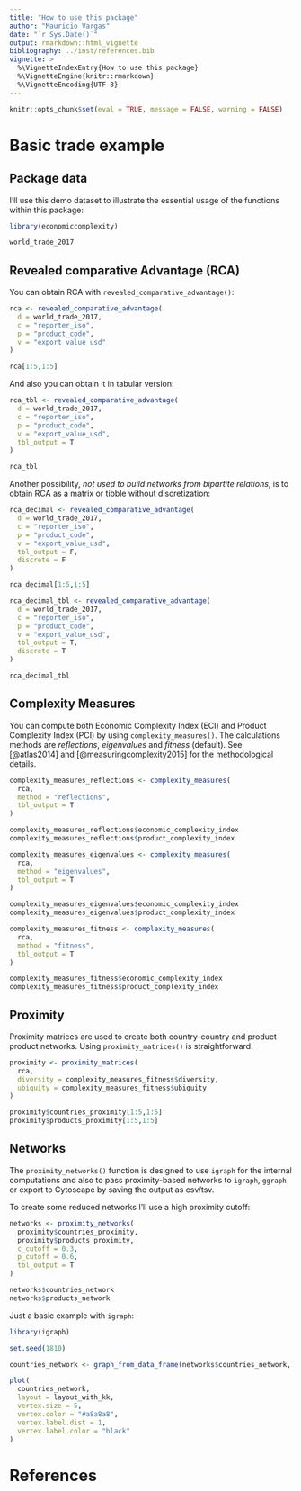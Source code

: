 ```yaml
---
title: "How to use this package"
author: "Mauricio Vargas"
date: "`r Sys.Date()`"
output: rmarkdown::html_vignette
bibliography: ../inst/references.bib
vignette: >
  %\VignetteIndexEntry{How to use this package}
  %\VignetteEngine{knitr::rmarkdown}
  %\VignetteEncoding{UTF-8}
---
```


```r
knitr::opts_chunk$set(eval = TRUE, message = FALSE, warning = FALSE)
```

# Basic trade example

## Package data

I'll use this demo dataset to illustrate the essential usage of the functions within this package:

```r
library(economiccomplexity)

world_trade_2017
```

## Revealed comparative Advantage (RCA)

You can obtain RCA with `revealed_comparative_advantage()`:
```r
rca <- revealed_comparative_advantage(
  d = world_trade_2017, 
  c = "reporter_iso",
  p = "product_code", 
  v = "export_value_usd"
)

rca[1:5,1:5]
```

And also you can obtain it in tabular version:
```r
rca_tbl <- revealed_comparative_advantage(
  d = world_trade_2017, 
  c = "reporter_iso",
  p = "product_code",
  v = "export_value_usd",
  tbl_output = T
)

rca_tbl
```

Another possibility, *not used to build networks from bipartite relations*, is to obtain RCA as a matrix or tibble without discretization:

```r
rca_decimal <- revealed_comparative_advantage(
  d = world_trade_2017,
  c = "reporter_iso",
  p = "product_code",
  v = "export_value_usd",
  tbl_output = F,
  discrete = F
)

rca_decimal[1:5,1:5]
```

```r
rca_decimal_tbl <- revealed_comparative_advantage(
  d = world_trade_2017,
  c = "reporter_iso",
  p = "product_code",
  v = "export_value_usd",
  tbl_output = T,
  discrete = T
)

rca_decimal_tbl
```

## Complexity Measures

You can compute both Economic Complexity Index (ECI) and Product Complexity Index (PCI) by using `complexity_measures()`. The calculations methods are *reflections*, *eigenvalues* and *fitness* (default). See [@atlas2014] and [@measuringcomplexity2015] for the methodological details.

```r
complexity_measures_reflections <- complexity_measures(
  rca, 
  method = "reflections", 
  tbl_output = T
)

complexity_measures_reflections$economic_complexity_index
complexity_measures_reflections$product_complexity_index
```

```r
complexity_measures_eigenvalues <- complexity_measures(
  rca,
  method = "eigenvalues",
  tbl_output = T
)

complexity_measures_eigenvalues$economic_complexity_index
complexity_measures_eigenvalues$product_complexity_index
```

```r
complexity_measures_fitness <- complexity_measures(
  rca,
  method = "fitness", 
  tbl_output = T
)

complexity_measures_fitness$economic_complexity_index
complexity_measures_fitness$product_complexity_index
```

## Proximity

Proximity matrices are used to create both country-country and product-product networks. Using `proximity_matrices()` is straightforward:
```r
proximity <- proximity_matrices(
  rca,
  diversity = complexity_measures_fitness$diversity,
  ubiquity = complexity_measures_fitness$ubiquity
)

proximity$countries_proximity[1:5,1:5]
proximity$products_proximity[1:5,1:5]
```

## Networks

The `proximity_networks()` function is designed to use `igraph` for the internal computations and also to pass proximity-based networks to `igraph`, `ggraph` or export to Cytoscape by saving the output as csv/tsv.

To create some reduced networks I'll use a high proximity cutoff:

```r
networks <- proximity_networks(
  proximity$countries_proximity,
  proximity$products_proximity,
  c_cutoff = 0.3,
  p_cutoff = 0.6,
  tbl_output = T
)

networks$countries_network
networks$products_network
```

Just a basic example with `igraph`:
```r
library(igraph)

set.seed(1810)

countries_network <- graph_from_data_frame(networks$countries_network, directed = F)

plot(
  countries_network, 
  layout = layout_with_kk,
  vertex.size = 5,
  vertex.color = "#a8a8a8",
  vertex.label.dist = 1,
  vertex.label.color = "black"
)
```

# References
